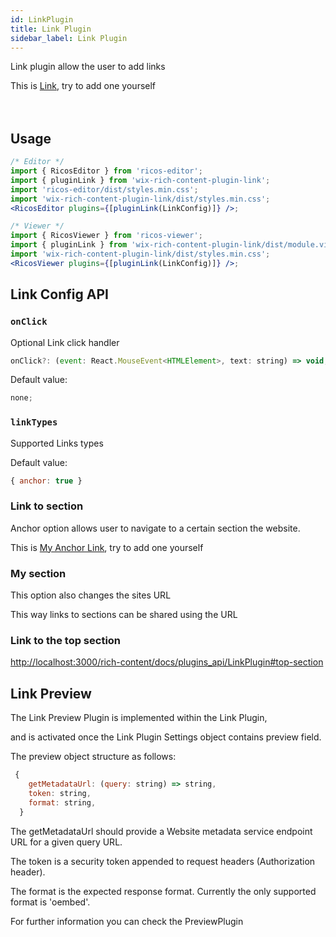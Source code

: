 ```yaml
---
id: LinkPlugin
title: Link Plugin
sidebar_label: Link Plugin
---
```



Link plugin allow the user to add links

<div className="card" id="top-section">
   <span  style={{color: 'black'}}>This is <a style={{color: 'blue', fontSize: '1.2em'}} href="https://wix-incubator.github.io/rich-content/docs/ricos/quick-start">Link</a>, try to add one yourself</span>
</div>
<br />

<br />

## Usage

```jsx
/* Editor */
import { RicosEditor } from 'ricos-editor';
import { pluginLink } from 'wix-rich-content-plugin-link';
import 'ricos-editor/dist/styles.min.css';
import 'wix-rich-content-plugin-link/dist/styles.min.css';
<RicosEditor plugins={[pluginLink(LinkConfig)]} />;

/* Viewer */
import { RicosViewer } from 'ricos-viewer';
import { pluginLink } from 'wix-rich-content-plugin-link/dist/module.viewer';
import 'wix-rich-content-plugin-link/dist/styles.min.css';
<RicosViewer plugins={[pluginLink(LinkConfig)]} />;
```

## Link Config API

### `onClick`

Optional Link click handler

```jsx
onClick?: (event: React.MouseEvent<HTMLElement>, text: string) => void;
```

Default value:

```jsx
none;
```

### `linkTypes`

Supported Links types

Default value:

```jsx
{ anchor: true }
```

### Link to section
Anchor option allows user to navigate to a certain section the website.



<div className="card">
   <span style={{color: 'black'}}>This is <a style={{color: 'blue', fontSize: '1.2em'}} href="#anchor">My Anchor Link</a>, try to add one yourself</span>
   <h3 style={{color: 'black', marginTop:'100px'}} id="anchor">My section</h3>
</div>

This option also changes the sites URL

This way links to sections can be shared using the URL

<div className="card">
   <h3 style={{color: 'black'}}>Link to the top section</h3>
   <a style={{color: 'blue', fontSize: '1.2em'}} href="#top-section">http://localhost:3000/rich-content/docs/plugins_api/LinkPlugin#top-section</a>
</div>

## Link Preview
The Link Preview Plugin is implemented within the Link Plugin,

and is activated once the Link Plugin Settings object contains preview field.

The preview object structure as follows:

``` jsx
 {
    getMetadataUrl: (query: string) => string,
    token: string,
    format: string,
  }
```

The getMetadataUrl should provide a Website metadata service endpoint URL for a given query URL.

The token is a security token appended to request headers (Authorization header).
 
The format is the expected response format. Currently the only supported format is 'oembed'.

For further information you can check the PreviewPlugin
<br />
